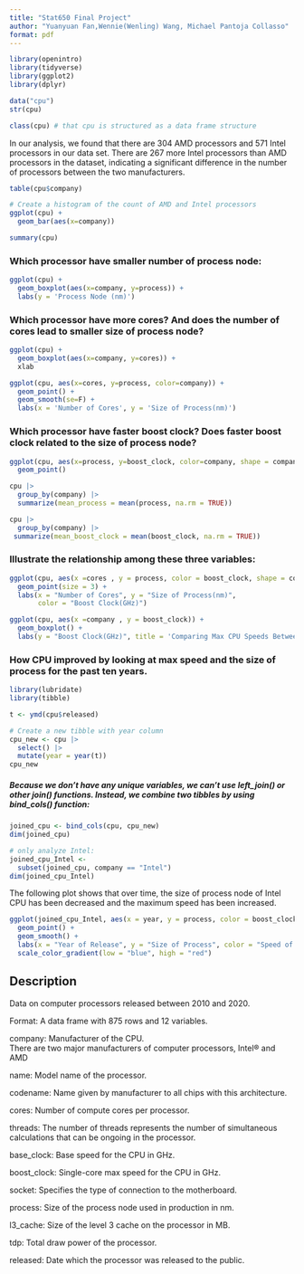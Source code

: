 ```yaml
---
title: "Stat650 Final Project"
author: "Yuanyuan Fan,Wennie(Wenling) Wang, Michael Pantoja Collasso"
format: pdf
---
```


```r
library(openintro)
library(tidyverse)
library(ggplot2)
library(dplyr)
```

```r
data("cpu")
str(cpu)
```

```r
class(cpu) # that cpu is structured as a data frame structure
```

In our analysis, we found that there are 304 AMD processors and 571 Intel processors in our data set. There are 267 more Intel processors than AMD processors in the dataset, indicating a significant difference in the number of processors between the two manufacturers.

```r
table(cpu$company)
```

```r
# Create a histogram of the count of AMD and Intel processors
ggplot(cpu) +
  geom_bar(aes(x=company))
```

```r
summary(cpu)
```

### Which processor have smaller number of process node:

```r
ggplot(cpu) +
  geom_boxplot(aes(x=company, y=process)) +
  labs(y = 'Process Node (nm)')
```

### Which processor have more cores? And does the number of cores lead to smaller size of process node?

```r
ggplot(cpu) +
  geom_boxplot(aes(x=company, y=cores)) +
  xlab
```

```r
ggplot(cpu, aes(x=cores, y=process, color=company)) +
  geom_point() +
  geom_smooth(se=F) +
  labs(x = 'Number of Cores', y = 'Size of Process(nm)')
```
### Which processor have faster boost clock? Does faster boost clock related to the size of process node?
 
```r
ggplot(cpu, aes(x=process, y=boost_clock, color=company, shape = company)) +
  geom_point() 
```

```r
cpu |>
  group_by(company) |>
  summarize(mean_process = mean(process, na.rm = TRUE)) 

cpu |>
  group_by(company) |>
 summarize(mean_boost_clock = mean(boost_clock, na.rm = TRUE))

```

### Illustrate the relationship among these three variables:

```r
ggplot(cpu, aes(x =cores , y = process, color = boost_clock, shape = company)) +
  geom_point(size = 3) +
  labs(x = "Number of Cores", y = "Size of Process(nm)",
       color = "Boost Clock(GHz)")
```

```r
ggplot(cpu, aes(x =company , y = boost_clock)) +
  geom_boxplot() +
  labs(y = "Boost Clock(GHz)", title = 'Comparing Max CPU Speeds Between Companies')
```
### How CPU improved by looking at max speed and the size of process for the past ten years.

```r
library(lubridate)
library(tibble)

t <- ymd(cpu$released)

# Create a new tibble with year column
cpu_new <- cpu |>
  select() |>
  mutate(year = year(t))
cpu_new
```

##### Because we don't have any unique variables, we can't use left_join() or other join() functions. Instead, we combine two tibbles by using **bind_cols()** function:

```r
joined_cpu <- bind_cols(cpu, cpu_new) 
dim(joined_cpu)
```

```r
# only analyze Intel:
joined_cpu_Intel <-
  subset(joined_cpu, company == "Intel")
dim(joined_cpu_Intel)
```

The following plot shows that over time, the size of process node of Intel CPU  has been decreased and the maximum speed has been increased.

```r
ggplot(joined_cpu_Intel, aes(x = year, y = process, color = boost_clock)) +
  geom_point() +
  geom_smooth() +
  labs(x = "Year of Release", y = "Size of Process", color = "Speed of boost clock") +
  scale_color_gradient(low = "blue", high = "red") 
```


\newpage

## Description
Data on computer processors released between 2010 and 2020.

Format: A data frame with 875 rows and 12 variables.

company: Manufacturer of the CPU.  
There are two major manufacturers of computer processors, Intel® and AMD

name: Model name of the processor.

codename: Name given by manufacturer to all chips with this architecture.

cores: Number of compute cores per processor.

threads: The number of threads represents the number of simultaneous calculations that can be ongoing in the processor.

base_clock: Base speed for the CPU in GHz.

boost_clock: Single-core max speed for the CPU in GHz.

socket: Specifies the type of connection to the motherboard.

process: Size of the process node used in production in nm.

l3_cache: Size of the level 3 cache on the processor in MB.

tdp: Total draw power of the processor.

released: Date which the processor was released to the public.



